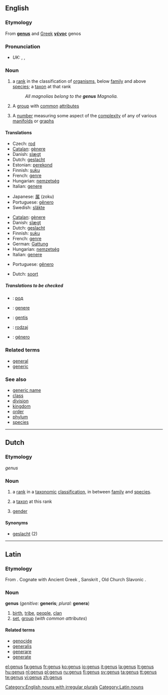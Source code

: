 ==English==

{{wikipedia}}

===Etymology===
From {{L.}} '''[[#Latin|genus]]''' and [[Greek]] '''[[γένος]]''' genos

===Pronunciation===
* ''UK:'' {{enPR|jēn'əs}}, {{IPA|/ˈdʒiːnəs/}}, {{SAMPA|/"dZi:n@s/}}

===Noun===
{{en-noun|gen|era}}

# {{context|biology|taxonomy}} a [[rank]] in the classification of [[organism]]s, below [[family]] and above [[species]]; a [[taxon]] at that rank
#: ''All magnolias belong to the '''genus''' Magnolia.''
# A [[group]] with [[common]] [[attribute]]s
# {{topology}} A [[number]] measuring some aspect of the [[complexity]] of any of various [[manifold]]s or [[graph]]s

====Translations====
{{trans-top|rank in a taxonomic classification between family and species}}
* Czech: [[rod]] {{m}}
* [[Catalan]]: [[gènere]] {{m}}
* Danish: [[slægt]] {{c}}
* Dutch: [[geslacht]] {{n}}
* Estonian: [[perekond]]
* Finnish: [[suku]]
* French: [[genre]] {{m}}
* Hungarian: [[nemzetség]]
* Italian: [[genere]] {{m}}
{{trans-mid}}
* Japanese: [[属]] (zoku)
* Portuguese: [[gênero]] {{m}}
* Swedish: [[släkte]]
{{trans-bottom}}

{{trans-top|taxon at this rank}}
* [[Catalan]]: [[gènere]]
* Danish: [[slægt]] {{c}}
* Dutch: [[geslacht]] {{n}}
* Finnish: [[suku]]
* French: [[genre]] {{m}}
* German: [[Gattung]] {{f}}
* Hungarian: [[nemzetség]]
* Italian: [[genere]] {{m}}
{{trans-mid}}
* Portuguese: [[gênero]] {{m}}
{{trans-bottom}}

{{trans-top|group with common attributes}}
* Dutch: [[soort]] {{f}}
{{trans-mid}}
{{trans-bottom}}

=====Translations to be checked=====
{{checktrans}}

* {{ttbc|Bulgarian}}: [[род]] {{m}}
* {{ttbc|Interlingua}}: [[genere]]
* {{ttbc|Lithuanian}}: [[gentis]] {{f}}
* {{ttbc|Polish}}: [[rodzaj]] {{m}}
* {{ttbc|Spanish}}: [[género]] {{m}}

===Related terms===
* [[general]]
* [[generic]]

===See also===
* [[generic name]]
* [[class]]
* [[division]]
* [[kingdom]]
* [[order]]
* [[phylum]]
* [[species]]

[[Category:English nouns with irregular plurals]]

----

==Dutch==

===Etymology===
{{L.}} ''genus''

===Noun===
{{nl-noun|g=n|genera|-}}

# {{botany}} a [[rank]] in a [[taxonomic]] [[classification]], in between [[family]] and [[species]].
# {{botany}} a [[taxon]] at this rank
# {{linguistics}} [[gender]]

====Synonyms====
* [[geslacht]] (2)

----

==Latin==

===Etymology===
From {{proto|Indo-European|ǵenh₁-|lang=la}}. Cognate with Ancient Greek {{term|sc=polytonic|γένος|tr=genos||race, stock, kin, kind|lang=grc}}, Sanskrit {{term|sc=Deva|जाति|tr=jāti|lang=sa}}, Old Church Slavonic {{term|sc=Cyrl|зѧть|tr=zętĭ|lang=cu}}.

===Noun===
'''genus''' {{n}} (''genitive:'' '''generis'''; ''plural:'' '''genera''')

# [[birth]], [[tribe]], [[people]], [[clan]]
# [[set]], [[group]] (''with common attributes'')

====Related terms====
* [[genocide]]
* [[generalis]]
* [[generare]]
* [[generate]]

[[Category:Latin nouns]]

[[el:genus]]
[[fa:genus]]
[[fr:genus]]
[[ko:genus]]
[[io:genus]]
[[it:genus]]
[[la:genus]]
[[lt:genus]]
[[hu:genus]]
[[nl:genus]]
[[pl:genus]]
[[ru:genus]]
[[fi:genus]]
[[sv:genus]]
[[ta:genus]]
[[tt:genus]]
[[te:genus]]
[[vi:genus]]
[[zh:genus]]